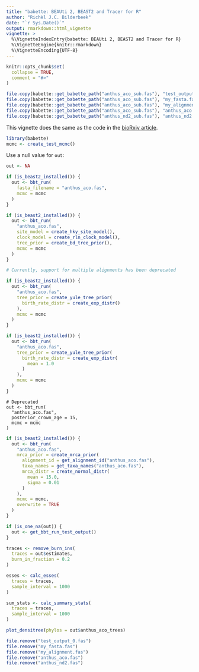 ```yaml
---
title: "babette: BEAUti 2, BEAST2 and Tracer for R"
author: "Richèl J.C. Bilderbeek"
date: "`r Sys.Date()`"
output: rmarkdown::html_vignette
vignette: >
  %\VignetteIndexEntry{babette: BEAUti 2, BEAST2 and Tracer for R}
  %\VignetteEngine{knitr::rmarkdown}
  %\VignetteEncoding{UTF-8}
---
```


```r
knitr::opts_chunk$set(
  collapse = TRUE,
  comment = "#>"
)
```

```r
file.copy(babette::get_babette_path("anthus_aco_sub.fas"), "test_output_0.fas")
file.copy(babette::get_babette_path("anthus_aco_sub.fas"), "my_fasta.fas")
file.copy(babette::get_babette_path("anthus_aco_sub.fas"), "my_alignment.fas")
file.copy(babette::get_babette_path("anthus_aco_sub.fas"), "anthus_aco.fas")
file.copy(babette::get_babette_path("anthus_nd2_sub.fas"), "anthus_nd2.fas")
```

This vignette does the same as the code in 
the [bioRxiv article](https://doi.org/10.1101/271866).

```r
library(babette)
mcmc <- create_test_mcmc()
```

Use a null value for `out`:

```r
out <- NA
```

```r
if (is_beast2_installed()) {
  out <- bbt_run(
    fasta_filename = "anthus_aco.fas", 
    mcmc = mcmc
  )
}
```


```r
if (is_beast2_installed()) {
  out <- bbt_run(
    "anthus_aco.fas",
    site_model = create_hky_site_model(),
    clock_model = create_rln_clock_model(),
    tree_prior = create_bd_tree_prior(),
    mcmc = mcmc
  )
}
```


```r
# Currently, support for multiple alignments has been deprecated
```

```r
if (is_beast2_installed()) {
  out <- bbt_run(
    "anthus_aco.fas",
    tree_prior = create_yule_tree_prior(
      birth_rate_distr = create_exp_distr()    
    ),
    mcmc = mcmc
  )
}
```

```r
if (is_beast2_installed()) {
  out <- bbt_run(
    "anthus_aco.fas",
    tree_prior = create_yule_tree_prior(
      birth_rate_distr = create_exp_distr(
        mean = 1.0
      )    
    ),
    mcmc = mcmc
  )
}
```

```
# Deprecated
out <- bbt_run(
  "anthus_aco.fas",
  posterior_crown_age = 15,
  mcmc = mcmc
)
```

```r
if (is_beast2_installed()) {
  out <- bbt_run(
    "anthus_aco.fas",
    mrca_prior = create_mrca_prior(
      alignment_id = get_alignment_id("anthus_aco.fas"),
      taxa_names = get_taxa_names("anthus_aco.fas"),
      mrca_distr = create_normal_distr(
        mean = 15.0,
        sigma = 0.01
      )
    ),
    mcmc = mcmc,
    overwrite = TRUE
  )
}
```

```r
if (is_one_na(out)) {
  out <- get_bbt_run_test_output()
}
```

```r
traces <- remove_burn_ins(
  traces = out$estimates, 
  burn_in_fraction = 0.2
)
```


```r
esses <- calc_esses(
  traces = traces, 
  sample_interval = 1000
)
```

```r
sum_stats <- calc_summary_stats(
  traces = traces, 
  sample_interval = 1000
)
```


```r
plot_densitree(phylos = out$anthus_aco_trees)
```

```r
file.remove("test_output_0.fas")
file.remove("my_fasta.fas")
file.remove("my_alignment.fas")
file.remove("anthus_aco.fas")
file.remove("anthus_nd2.fas")
```
